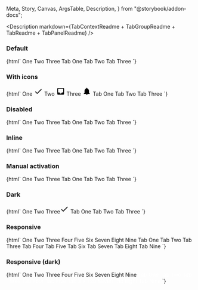   Meta,
  Story,
  Canvas,
  ArgsTable,
  Description,
} from "@storybook/addon-docs";

<Meta title="Web Components/Tabs" component="ic-tab-context" />

<Description
  markdown={TabContextReadme + TabGroupReadme + TabReadme + TabPanelReadme}
/>

### Default

<Canvas>
  <Story name="Default">
    {html` <ic-tab-context>
      <ic-tab-group label="Example tab list">
        <ic-tab>One</ic-tab>
        <ic-tab>Two</ic-tab>
        <ic-tab>Three</ic-tab>
      </ic-tab-group>
      <ic-tab-panel>Tab One</ic-tab-panel>
      <ic-tab-panel>Tab Two</ic-tab-panel>
      <ic-tab-panel>Tab Three</ic-tab-panel>
    </ic-tab-context>`}
  </Story>
</Canvas>

### With icons

<Canvas>
  <Story name="With icons">
    {html` <ic-tab-context>
      <ic-tab-group label="Example tab list">
        <ic-tab
          >One
          <svg
            slot="icon"
            xmlns="http://www.w3.org/2000/svg"
            height="24px"
            viewBox="0 0 24 24"
            width="24px"
            fill="#000000"
          >
            <path d="M0 0h24v24H0V0z" fill="none" />
            <path d="M9 16.2L4.8 12l-1.4 1.4L9 19 21 7l-1.4-1.4L9 16.2z" /></svg
        ></ic-tab>
        <ic-tab
          >Two
          <svg
            slot="icon"
            xmlns="http://www.w3.org/2000/svg"
            height="24px"
            viewBox="0 0 24 24"
            width="24px"
            fill="#000000"
          >
            <path d="M0 0h24v24H0V0z" fill="none" />
            <path
              d="M19 3H4.99c-1.11 0-1.98.89-1.98 2L3 19c0 1.1.88 2 1.99 2H19c1.1 0 2-.9 2-2V5c0-1.11-.9-2-2-2zm0 12h-4c0 1.66-1.35 3-3 3s-3-1.34-3-3H4.99V5H19v10z"
            /></svg
        ></ic-tab>
        <ic-tab
          >Three
          <svg
            slot="icon"
            xmlns="http://www.w3.org/2000/svg"
            height="24px"
            viewBox="0 0 24 24"
            width="24px"
            fill="#000000"
          >
            <path
              d="M12 22c1.1 0 2-.9 2-2h-4c0 1.1.89 2 2 2zm6-6v-5c0-3.07-1.64-5.64-4.5-6.32V4c0-.83-.67-1.5-1.5-1.5s-1.5.67-1.5 1.5v.68C7.63 5.36 6 7.92 6 11v5l-2 2v1h16v-1l-2-2z"
            />
          </svg>
        </ic-tab>
      </ic-tab-group>
      <ic-tab-panel>Tab One</ic-tab-panel>
      <ic-tab-panel>Tab Two</ic-tab-panel>
      <ic-tab-panel>Tab Three</ic-tab-panel>
    </ic-tab-context>`}
  </Story>
</Canvas>

### Disabled

<Canvas>
  <Story name="Disabled">
    {html` <ic-tab-context>
      <ic-tab-group label="Example tab list">
        <ic-tab>One</ic-tab>
        <ic-tab disabled>Two</ic-tab>
        <ic-tab>Three</ic-tab>
      </ic-tab-group>
      <ic-tab-panel>Tab One</ic-tab-panel>
      <ic-tab-panel>Tab Two</ic-tab-panel>
      <ic-tab-panel>Tab Three</ic-tab-panel>
    </ic-tab-context>`}
  </Story>
</Canvas>

### Inline

<Canvas>
  <Story name="Inline">
    {html` <ic-tab-context>
      <ic-tab-group label="Example tab list" inline>
        <ic-tab>One</ic-tab>
        <ic-tab>Two</ic-tab>
        <ic-tab>Three</ic-tab>
      </ic-tab-group>
      <ic-tab-panel>Tab One</ic-tab-panel>
      <ic-tab-panel>Tab Two</ic-tab-panel>
      <ic-tab-panel>Tab Three</ic-tab-panel>
    </ic-tab-context>`}
  </Story>
</Canvas>

### Manual activation

<Canvas>
  <Story name="Manual activation">
    {html` <ic-tab-context activation-type="manual">
      <ic-tab-group label="Example tab list">
        <ic-tab>One</ic-tab>
        <ic-tab>Two</ic-tab>
        <ic-tab>Three</ic-tab>
      </ic-tab-group>
      <ic-tab-panel>Tab One</ic-tab-panel>
      <ic-tab-panel>Tab Two</ic-tab-panel>
      <ic-tab-panel>Tab Three</ic-tab-panel>
    </ic-tab-context>`}
  </Story>
</Canvas>

### Dark

<Canvas>
  <Story name="Dark" parameters={{ backgrounds: { default: "dark" } }}>
    {html` <ic-tab-context appearance="dark">
      <ic-tab-group label="Example tab list">
        <ic-tab>One</ic-tab>
        <ic-tab>Two</ic-tab>
        <ic-tab
          >Three<svg
            slot="icon"
            xmlns="http://www.w3.org/2000/svg"
            height="24px"
            viewBox="0 0 24 24"
            width="24px"
            fill="#000000"
          >
            <path d="M0 0h24v24H0V0z" fill="none" />
            <path d="M9 16.2L4.8 12l-1.4 1.4L9 19 21 7l-1.4-1.4L9 16.2z" /></svg
        ></ic-tab>
      </ic-tab-group>
      <ic-tab-panel>Tab One</ic-tab-panel>
      <ic-tab-panel>Tab Two</ic-tab-panel>
      <ic-tab-panel>Tab Three</ic-tab-panel>
    </ic-tab-context>`}
  </Story>
</Canvas>

### Responsive

<Canvas>
  <Story name="Responsive">
    {html`
      <ic-tab-context>
        <ic-tab-group label="Example tab list">
          <ic-tab>One</ic-tab>
          <ic-tab>Two</ic-tab>
          <ic-tab>Three</ic-tab>
          <ic-tab>Four</ic-tab>
          <ic-tab>Five</ic-tab>
          <ic-tab>Six</ic-tab>
          <ic-tab>Seven</ic-tab>
          <ic-tab>Eight</ic-tab>
          <ic-tab>Nine</ic-tab>
        </ic-tab-group>
        <ic-tab-panel>Tab One</ic-tab-panel>
        <ic-tab-panel>Tab Two</ic-tab-panel>
        <ic-tab-panel>Tab Three</ic-tab-panel>
        <ic-tab-panel>Tab Four</ic-tab-panel>
        <ic-tab-panel>Tab Five</ic-tab-panel>
        <ic-tab-panel>Tab Six</ic-tab-panel>
        <ic-tab-panel>Tab Seven</ic-tab-panel>
        <ic-tab-panel>Tab Eight</ic-tab-panel>
        <ic-tab-panel>Tab Nine</ic-tab-panel>
      </ic-tab-context>
    `}
  </Story>
</Canvas>

### Responsive (dark)

<Canvas>
  <Story
    name="Responsive (dark)"
    parameters={{ backgrounds: { default: "dark" } }}
  >
    {html`
      <ic-tab-context appearance="dark">
        <ic-tab-group label="Example tab list">
          <ic-tab>One</ic-tab>
          <ic-tab>Two</ic-tab>
          <ic-tab>Three</ic-tab>
          <ic-tab>Four</ic-tab>
          <ic-tab>Five</ic-tab>
          <ic-tab>Six</ic-tab>
          <ic-tab>Seven</ic-tab>
          <ic-tab>Eight</ic-tab>
          <ic-tab>Nine</ic-tab>
        </ic-tab-group>
        <ic-tab-panel style="color:white">Tab One</ic-tab-panel>
        <ic-tab-panel style="color:white">Tab Two</ic-tab-panel>
        <ic-tab-panel style="color:white">Tab Three</ic-tab-panel>
        <ic-tab-panel style="color:white">Tab Four</ic-tab-panel>
        <ic-tab-panel style="color:white">Tab Five</ic-tab-panel>
        <ic-tab-panel style="color:white">Tab Six</ic-tab-panel>
        <ic-tab-panel style="color:white">Tab Seven</ic-tab-panel>
        <ic-tab-panel style="color:white">Tab Eight</ic-tab-panel>
        <ic-tab-panel style="color:white">Tab Nine</ic-tab-panel>
      </ic-tab-context>
    `}
  </Story>
</Canvas>
